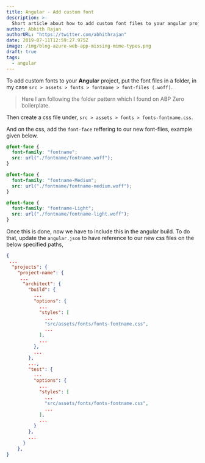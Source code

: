 ```yaml
---
title: Angular - Add custom font
description: >-
  Short article about how to add custom font files to your angular project.
author: Abhith Rajan
authorURL: "https://twitter.com/abhithrajan"
date: 2019-07-11T12:59:27.975Z
image: /img/blog-azure-web-app-missing-mime-types.png
draft: true
tags:
  - angular
---
```


To add custom fonts to your **Angular** project, put the font files in a folder, in my case `src > assets > fonts > fontname > font-files (.woff)`.

> Here I am following the folder pattern which I found on ABP Zero boilerplate.

Then create a css file under, `src > assets > fonts > fonts-fontname.css`.

And on the css, add the `font-face` reffering to our new font-flies, example given below.

```css
@font-face {
  font-family: "fontname";
  src: url("./fontname/fontname.woff");
}

@font-face {
  font-family: "fontname-Medium";
  src: url("./fontname/fontname-medium.woff");
}

@font-face {
  font-family: "fontname-Light";
  src: url("./fontname/fontname-light.woff");
}
```

Once this is done, now we have to include this in the angular build.
To do that, update the `angular.json` to have reference to our new css files on the below specified paths,

```json
{
 ...
  "projects": {
    "project-name": {
     ...
      "architect": {
        "build": {
          ...
          "options": {
            ...
            "styles": [
              ...
              "src/assets/fonts/fonts-fontname.css",
              ...
            ],
            ...
          },
          ...
        },
        ...,
        "test": {
          ...
          "options": {
            ...
            "styles": [
              ...
              "src/assets/fonts/fonts-fontname.css",
              ...
            ],
            ...
          }
        },
        ...
      }
    },
}
```
